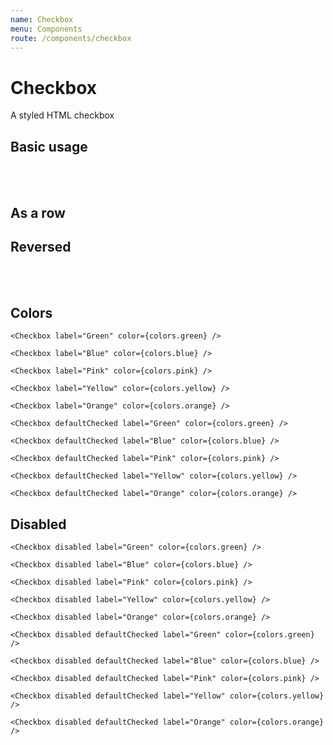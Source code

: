 ```yaml
---
name: Checkbox
menu: Components
route: /components/checkbox
---
```



# Checkbox

A styled HTML checkbox

<PropsTable of={Checkbox} />

## Basic usage

<Playground>
  <Checkbox label="Unchecked" /> <br /> <br />
  <Checkbox label="Checked" defaultChecked />
</Playground>

## As a row

<Playground>
  <Checkbox label="Checkbox" row />
</Playground>

## Reversed

<Playground>
  <Checkbox label="Checkbox" reverse /> <br /> <br />
  <Checkbox label="Checkbox" reverse row />
</Playground>

## Colors

<Playground>
  <div
    style={{
      display: "flex",
      justifyContent: "space-between",
      marginBottom: "40px"
    }}
  >
    <Checkbox label="Red" color={colors.red} />

    <Checkbox label="Green" color={colors.green} />

    <Checkbox label="Blue" color={colors.blue} />

    <Checkbox label="Pink" color={colors.pink} />

    <Checkbox label="Yellow" color={colors.yellow} />

    <Checkbox label="Orange" color={colors.orange} />

  </div>

  <div
    style={{
      display: "flex",
      justifyContent: "space-between",
      marginBottom: "40px"
    }}
  >
    <Checkbox defaultChecked label="Red" color={colors.red} />

    <Checkbox defaultChecked label="Green" color={colors.green} />

    <Checkbox defaultChecked label="Blue" color={colors.blue} />

    <Checkbox defaultChecked label="Pink" color={colors.pink} />

    <Checkbox defaultChecked label="Yellow" color={colors.yellow} />

    <Checkbox defaultChecked label="Orange" color={colors.orange} />

  </div>
</Playground>

## Disabled

<Playground>
  <div
    style={{
      display: "flex",
      justifyContent: "space-between",
      marginBottom: "40px"
    }}
  >
    <Checkbox disabled label="Red" color={colors.red} />

    <Checkbox disabled label="Green" color={colors.green} />

    <Checkbox disabled label="Blue" color={colors.blue} />

    <Checkbox disabled label="Pink" color={colors.pink} />

    <Checkbox disabled label="Yellow" color={colors.yellow} />

    <Checkbox disabled label="Orange" color={colors.orange} />

  </div>

  <div
    style={{
      display: "flex",
      justifyContent: "space-between",
      marginBottom: "40px"
    }}
  >
    <Checkbox disabled defaultChecked label="Red" color={colors.red} />

    <Checkbox disabled defaultChecked label="Green" color={colors.green} />

    <Checkbox disabled defaultChecked label="Blue" color={colors.blue} />

    <Checkbox disabled defaultChecked label="Pink" color={colors.pink} />

    <Checkbox disabled defaultChecked label="Yellow" color={colors.yellow} />

    <Checkbox disabled defaultChecked label="Orange" color={colors.orange} />

  </div>

  <div
    style={{
      display: "flex",
      justifyContent: "space-around"
    }}
  >
  <Checkbox label="Unchecked" disabled />
  <Checkbox defaultChecked label="Checked" disabled />
  </div>
</Playground>
